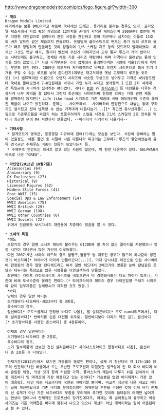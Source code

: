 http://www.dragonmodelsltd.com/pics/logo_figure.gif?width=300 
 * '''개요'''
 Dragon Models Limited. 
 해외에서는 보통 DML이라고 부르며 국내에선 드래곤. 용가리로 불리는 경우도 있다. 프라모델 제조사에서 사업 확장 개념으로 12인치를 손대기 시작한 케이스이며 2000년대 초반에 매우 다양한 라인업으로 밀리터리 관련 시장을 견인하고 영화 피규어나 심지어는 아폴로 11호의 버즈 알드린 같은 제품까지 만들었다. 본업답게 플라스틱으로 만드는 총기 등의 루즈의 몰드가 매우 정밀하게 만들어진 것이 장점이며 1/6 스케일 지프 등의 킷트까지 발매하였다. 하지만 그것도 옛날 얘기, 퀄리티 발전이 무섭게 이뤄지면서 고무 통짜 루즈가 거의 없어지는 시대인데도 불구하고, 정체된 채로 기존 시리즈 재탕이나 하며 가격이나 올려받는 통에 인기를 많이 잃었다.[* 사실 가격부분은 국내 업체에서 올려받아먹는 바람에 억울(?)하게 욕먹는 부분도 있긴 하다. 2009년 이후부터 저가정책으로 바뀌고 오렌지 시리즈라고 해서 피겨 2개를 꾸밀 수 있는 루즈를 넣어 준다던지(대부분 재고처리용 옛날 고무떼기 루즈들 위주로) 1+1 밸류팩이란 이름으로 오렌지 시리즈와 비슷한 구성으로 넣어두고 가격은 45$정도인데 국내로 들여오면서 7~8만원대로 바뀌니 과연 누가 싸다고 생각할까.] 또한 2차 세계대전 독일군에 지나치게 집착하는 편이었다. 게다가 [[DID]] 와 [[솔저스토리]] 등 대전물을 다루는 경쟁사가 너무 자리를 잘 잡아서 그런지 최근에는 사이버하비 한정판 외에는 거의 관련 제품을 발매하지 않지만[* Life like head 시리즈로 기존 제품에 비해 헤드페인팅 수준이 좋아진 제품이 나오고 있긴하다. 문제는 --사이코하비-- 사이버하비 한정판으로 내놓는 통에 구하기도 껄끄럽고 전혀 납득할 수 없는 가격대에 나온다는거...][* 최근엔 유사신제품(...) 느낌으로 기존루즈들을 짜집기 하는 포풍우려먹기 스킬을 시전중.]1/6 스케일의 2호 전차를 찍더니 최근엔 무려 M4 셔먼까지 만들었다. --이러다가 티거꺼지 나올기세--

 * '''기타사항'''
  * 알게모르게 영국군, 홍콩경찰 피규어에 편애(?)하는 모습을 보인다. 사장이 영빠라는 말이 있을정도. 예를 들면 동 시절에 나온 다른나라 피규어는 고무떼기 루즈의 향연이었는데 유독 영국군만 수제루즈 비중이 월등히 높았다든지 등.
  * 수제부츠 안만드는 회사로 알고 있는 사람이 많은데, 딱 한번 나온적이 있다. GULFWAR시리즈로 나온 "GREG".

 * '''라인업(2012년 10월기준)'''
  Accessories (64)
  Anniversary (9)
  DX Exclusives (27)
  Historical (9)
  Licensed Figures (52)
  Modern Elite Forces (41)
  Post WWII (15)
  Special Ops & Law Enforcement (14)
  WWII American (75)
  WWII British (29)
  WWII German (198)
  WWII Other Countries (6)
  WWII Soviets (22)
  위에서 언급했듯 보시다시피 대전물에 치중되어 있음을 알 수 있다.

 * '''소체의 특징'''
  *헤드
  초창기의 경우 일명 소시지 헤드라 불리우는 GIJOE와 별 차이 없는 퀄리티를 자랑했으나 점점 시간이 지나면서 많은 개선이 이루어졌다. 
  다만 2007~9년 사이의 헤드의 경우 앞짱구,옆짱구 등 대두인 경우가 많으며 하나같이 생긴것이 비슷하며[* 하이바가 머리에 안들어간다(...)], 이때 당시나온 레진으로 만든 사이버하비 한정판의 경우 일명 캔디헤드라고 해서 일반 헤드대비 2배크기의 영롱한 눈에 칼날같은 콧날과 대두라는 특징으로 많은 사람들을 아연실색하게 만들었다.   
  최근에는 라이프 라이크시리즈 시리즈를 내놓으면서 타 경쟁회사와는 다소 차이가 있으나, 기존에 비해 도색수준이 올라간 편이다.[* 라이프라이크 헤드의 경우 라이언일병 구하기 시리즈와 같이 일부제품은 김세랑씨가 제작한 것도 있음.]
  *바디
  남체의 경우 일반 바디는 
  초기형바디-네오바디-네오2바디 총 3종류,
  특수바디의 경우,
  장신바디[* 오토스콜체니 한정용 바디로 나옴], 팔 실리콘바디[* 주로 nam시리즈에서], 다리 실리콘바디[* 반바지를 입은 대전물 위주로. 일반바디보다 다리가 약간 김], 문신바디[* 초기형바디를 사용한 존스바디] 총 4종류이며, 

  여체의 경우 일반바디는 
  초기형바디-네오바디 총 2종류,
  특수바디의 경우,
  초기 일부제품에 선보인 전신 실리콘바디[* 차이나스트라이크 한정바디로 나옴], 문신바디 총 2종류 가 나와있다.

  현재기준(2012년)에서 보기엔 가동률이 별로인 편이나, 실제 키 환산대비 약 175~180 정도의 인간적(?)인 비율에서 오는 무난한 프로포션과 미칠듯한 벌크업이 된 타 회사 바디에 비해 슬림한 체형, 의상 핏과 함께 저렴한 가격, 플라스틱의 재질이 다루기 쉬운 편이라서 각종 개조바디 및 마개조에 가장 애용되고 있는 편이다[* 가슴뽕을 없앤 바디제작시 가장 많이 애용됨]. 다만 이는 네오바디에 국한된 이야기일 뿐이며, 비교적 최근에 나온 네오2 바디는 꼴에 개선한답시고 기존 바디의 문제점이었던 어깨관절 부분을 수정한 것이 이게 바디 전체의 신 설계가 아닌 기존 네오바디의 부품을 우려먹어 추가한 것이라 쓸데없이 어깨만 넓어지는 현상이 일어나서 전체적인 프로포션이 망가진데다가, 어깨는 확 넓어졌는데 불구하고 의상사이즈는 기존 어깨좁은 바디에 맞춰서 나오고 있으니 개선이 아닌 개악이라는 말이 어울린다고 볼 수 있다.
